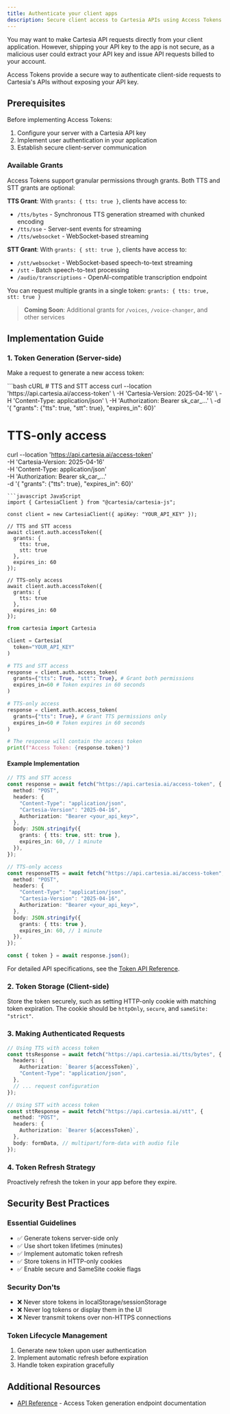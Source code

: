 ```yaml
---
title: Authenticate your client apps
description: Secure client access to Cartesia APIs using Access Tokens
---
```

You may want to make Cartesia API requests directly from your client application. However, shipping your API key to the app is not secure, as a malicious user could extract your API key and issue API requests billed to your account.

Access Tokens provide a secure way to authenticate client-side requests to Cartesia's APIs without exposing your API key.

## Prerequisites

Before implementing Access Tokens:

1. Configure your server with a Cartesia API key
2. Implement user authentication in your application
3. Establish secure client-server communication

### Available Grants

Access Tokens support granular permissions through grants. Both TTS and STT grants are optional:

**TTS Grant**: With `grants: { tts: true }`, clients have access to:
- `/tts/bytes` - Synchronous TTS generation streamed with chunked encoding
- `/tts/sse` - Server-sent events for streaming
- `/tts/websocket` - WebSocket-based streaming

**STT Grant**: With `grants: { stt: true }`, clients have access to:
- `/stt/websocket` - WebSocket-based speech-to-text streaming
- `/stt` - Batch speech-to-text processing
- `/audio/transcriptions` - OpenAI-compatible transcription endpoint

You can request multiple grants in a single token: `grants: { tts: true, stt: true }`

> **Coming Soon**: Additional grants for `/voices`, `/voice-changer`, and other services

## Implementation Guide

### 1. Token Generation (Server-side)

Make a request to generate a new access token:

<Codegroup>
```bash cURL
# TTS and STT access
curl --location 'https://api.cartesia.ai/access-token' \
  -H 'Cartesia-Version: 2025-04-16' \
  -H 'Content-Type: application/json' \
  -H 'Authorization: Bearer sk_car_...' \
  -d '{ "grants": {"tts": true, "stt": true}, "expires_in": 60}'

# TTS-only access
curl --location 'https://api.cartesia.ai/access-token' \
  -H 'Cartesia-Version: 2025-04-16' \
  -H 'Content-Type: application/json' \
  -H 'Authorization: Bearer sk_car_...' \
  -d '{ "grants": {"tts": true}, "expires_in": 60}'
```
```javascript JavaScript
import { CartesiaClient } from "@cartesia/cartesia-js";

const client = new CartesiaClient({ apiKey: "YOUR_API_KEY" });

// TTS and STT access
await client.auth.accessToken({
  grants: {
    tts: true,
    stt: true
  },
  expires_in: 60
});

// TTS-only access
await client.auth.accessToken({
  grants: {
    tts: true
  },
  expires_in: 60
});
```
```python Python
from cartesia import Cartesia

client = Cartesia(
  token="YOUR_API_KEY"
)

# TTS and STT access
response = client.auth.access_token(
  grants={"tts": True, "stt": True}, # Grant both permissions
  expires_in=60 # Token expires in 60 seconds
)

# TTS-only access
response = client.auth.access_token(
  grants={"tts": True}, # Grant TTS permissions only
  expires_in=60 # Token expires in 60 seconds
)

# The response will contain the access token
print(f"Access Token: {response.token}")
```
</Codegroup>

#### Example Implementation

```typescript
// TTS and STT access
const response = await fetch("https://api.cartesia.ai/access-token", {
  method: "POST",
  headers: {
    "Content-Type": "application/json",
    "Cartesia-Version": "2025-04-16",
    Authorization: "Bearer <your_api_key>",
  },
  body: JSON.stringify({
    grants: { tts: true, stt: true },
    expires_in: 60, // 1 minute
  }),
});

// TTS-only access
const responseTTS = await fetch("https://api.cartesia.ai/access-token", {
  method: "POST",
  headers: {
    "Content-Type": "application/json",
    "Cartesia-Version": "2025-04-16",
    Authorization: "Bearer <your_api_key>",
  },
  body: JSON.stringify({
    grants: { tts: true },
    expires_in: 60, // 1 minute
  }),
});

const { token } = await response.json();
```

For detailed API specifications, see the [Token API Reference](/2024-11-13/api-reference/auth/access-token).

### 2. Token Storage (Client-side)

Store the token securely, such as setting HTTP-only cookie with matching token expiration. The cookie should be `httpOnly`, `secure`, and `sameSite: "strict"`.

### 3. Making Authenticated Requests

```typescript
// Using TTS with access token
const ttsResponse = await fetch("https://api.cartesia.ai/tts/bytes", {
  headers: {
    Authorization: `Bearer ${accessToken}`,
    "Content-Type": "application/json",
  },
  // ... request configuration
});

// Using STT with access token
const sttResponse = await fetch("https://api.cartesia.ai/stt", {
  method: "POST",
  headers: {
    Authorization: `Bearer ${accessToken}`,
  },
  body: formData, // multipart/form-data with audio file
});
```

### 4. Token Refresh Strategy

Proactively refresh the token in your app before they expire.

## Security Best Practices

### Essential Guidelines

- ✅ Generate tokens server-side only
- ✅ Use short token lifetimes (minutes)
- ✅ Implement automatic token refresh
- ✅ Store tokens in HTTP-only cookies
- ✅ Enable secure and SameSite cookie flags

### Security Don'ts

- ❌ Never store tokens in localStorage/sessionStorage
- ❌ Never log tokens or display them in the UI
- ❌ Never transmit tokens over non-HTTPS connections

### Token Lifecycle Management

1. Generate new token upon user authentication
2. Implement automatic refresh before expiration
3. Handle token expiration gracefully

## Additional Resources

- [API Reference](/2024-11-13/api-reference/auth/access-token) - Access Token generation endpoint documentation
